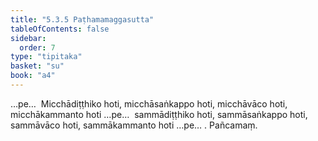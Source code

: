```yaml
---
title: "5.3.5 Paṭhamamaggasutta"
tableOfContents: false
sidebar:
  order: 7
type: "tipitaka"
basket: "su"
book: "a4"
---
```



<DynamicBreadcrumb />

<Division number="225" book="a4" bookNo="15" page="551">

<Paragraph number="1409" book="a4">
…pe…  Micchādiṭṭhiko hoti, micchāsaṅkappo hoti, micchāvāco hoti, micchākammanto hoti …pe…  sammādiṭṭhiko hoti, sammāsaṅkappo hoti, sammāvāco hoti, sammākammanto hoti …pe… .

</Paragraph>
</Division>

<Paragraph number="1410" type="center" book="a4">
Pañcamaṃ.
</Paragraph>